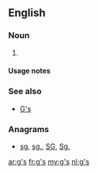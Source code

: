 {{also|GS|Gs|G's|.gs}}
==English==

===Noun===
{{head|en|plural}}

# {{plural of|g|lang=en}}

====Usage notes====
{{U:en:plurals of letters}}

===See also===
* [[G's]]

===Anagrams===
* [[sg#English|sg]], [[sg.#English|sg.]], [[SG#English|SG]], [[Sg.#English|Sg.]]

[[ar:g's]]
[[fr:g's]]
[[my:g's]]
[[nl:g's]]